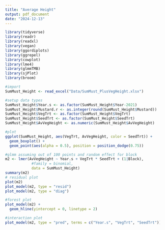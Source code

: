 ```yaml
---
title: "Average Height"
output: pdf_document
date: "2024-12-13"
---
```


```r

library(tidyverse)
library(readr)
library(readxl)
library(vegan)
library(ggordiplots)
library(ggrepel)
library(cowplot)
library(lme4)
library(glmmTMB)
library(sjPlot)
library(broom)

#import
SumMust_Height <- read_excel("Data/SumMust_PlusVegHeight.xlsx")

#setup data types
SumMust_Height$Year.s <- as.factor(SumMust_Height$Year-2021)
SumMust_Height$Mustard.r <- as.integer(round(SumMust_Height$Mustard))
SumMust_Height$VegTrt <- as.factor(SumMust_Height$VegTrt)
SumMust_Height$SeedTrt <- as.factor(SumMust_Height$SeedTrt)
SumMust_Height$AvVegHeight <- as.numeric(SumMust_Height$AvVegHeight)

#plot
ggplot(SumMust_Height, aes(VegTrt, AvVegHeight, color = SeedTrt)) + 
  geom_boxplot() +
  geom_point(aes(alpha = 0.5), position = position_dodge(0.75)) 

#glmm assuming out of 100 points and random effect for block
m2 <- lmer(AvVegHeight ~ Year.s + VegTrt * SeedTrt + (1|Block),
            #family = binomial,
            data = SumMust_Height)
summary(m2)
# residual plot
plot(m2)
plot_model(m2, type = "resid")
plot_model(m2, type = "diag")

#forest plot
plot_model(m2) +
  geom_hline(yintercept = 0, linetype = 2)

#interaction plot
plot_model(m2, type = "pred", terms = c("Year.s", "VegTrt", "SeedTrt"))
```
